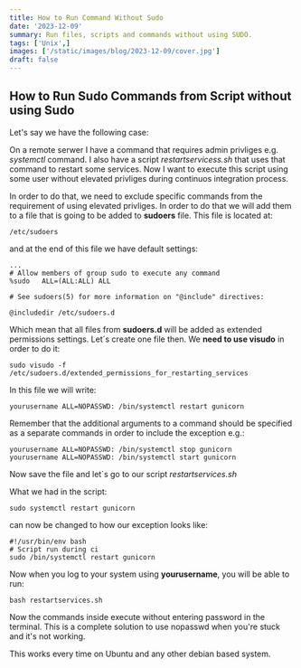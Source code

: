```yaml
---
title: How to Run Command Without Sudo
date: '2023-12-09'
summary: Run files, scripts and commands without using SUDO.
tags: ['Unix',]
images: ['/static/images/blog/2023-12-09/cover.jpg']
draft: false
---
```


## How to Run Sudo Commands from Script without using Sudo

Let's say we have the following case:

On a remote serwer I have a command that requires admin privliges e.g. _systemctl_ command. I also have a script _restartservicess.sh_ that uses that command to restart some services. Now I want to execute this script using some user without elevated privliges during continuos integration process.

In order to do that, we need to exclude specific commands from the requirement of using elevated privliges. In order to do that we will add them to a file that is going to be added to __sudoers__ file. This file is located at:

```
/etc/sudoers
```

and at the end of this file we have default settings:

```
...
# Allow members of group sudo to execute any command
%sudo   ALL=(ALL:ALL) ALL

# See sudoers(5) for more information on "@include" directives:

@includedir /etc/sudoers.d

```

Which mean that all files from __sudoers.d__ will be added as extended permissions settings. Let´s create one file then. We __need to use visudo__ in order to do it:

```
sudo visudo -f /etc/sudoers.d/extended_permissions_for_restarting_services
```

In this file we will write:

```
yourusername ALL=NOPASSWD: /bin/systemctl restart gunicorn
```

Remember that the additional arguments to a command should be specified as a separate commands in order to include the exception e.g.:

```
yourusername ALL=NOPASSWD: /bin/systemctl stop gunicorn
yourusername ALL=NOPASSWD: /bin/systemctl start gunicorn
```

Now save the file and let´s go to our script _restartservices.sh_

What we had in the script:
```
sudo systemctl restart gunicorn
```

can now be changed to how our exception looks like:
```
#!/usr/bin/env bash
# Script run during ci
sudo /bin/systemctl restart gunicorn
```

Now when you log to your system using __yourusername__, you will be able to run:

```
bash restartservices.sh
```

Now the commands inside execute without entering password in the terminal. This is a complete solution to use nopasswd when you're stuck and it's not working.

This works every time on Ubuntu and any other debian based system.